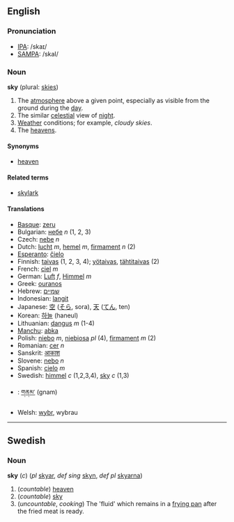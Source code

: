 ==English==

===Pronunciation===
*[[w:IPA|IPA]]: /skaɪ/
*[[w:SAMPA|SAMPA]]: /skaI/

===Noun===
'''sky''' (plural: [[skies]])
# The [[atmosphere]] above a given point, especially as visible from the ground during the [[day]].
# The similar [[celestial]] view of [[night]].
# [[Weather]] conditions; for example, ''cloudy skies''.
# The [[heavens]].

==== Synonyms====
*[[heaven]]

====Related terms====
*[[skylark]]

==== Translations ====
*[[Basque]]: [[zeru]]
*Bulgarian: [[небе]] ''n'' (1, 2, 3)
*Czech: [[nebe]]  ''n''
*Dutch: [[lucht]] ''m'', [[hemel]] ''m'', [[firmament]] ''n'' (2)
*[[Esperanto]]: [[ĉielo]]
*Finnish: [[taivas]] (1, 2, 3, 4); [[yötaivas]], [[tähtitaivas]] (2)
*French: [[ciel]] ''m''
*German: [[Luft]] ''f'', [[Himmel]] ''m''
*Greek: [[ouranos]]
*Hebrew: [[שמיים]]
*Indonesian: [[langit]]
*Japanese: [[空]] ([[そら]], sora), [[天]] ([[てん]], ten)
*Korean: [[하늘]] (haneul)
*Lithuanian: [[dangus]] ''m'' (1-4)
*[[Manchu]]: [[abka]]
*Polish: [[niebo]] ''m'', [[niebiosa]] ''pl'' (4), [[firmament]] ''m'' (2)
*Romanian: [[cer]] ''n''
*Sanskrit: [[आकाश]]
*Slovene: [[nebo]] ''n''
*Spanish: [[cielo]] ''m''
*Swedish: [[himmel]] ''c'' (1,2,3,4), [[sky]] ''c'' (1,3)
*{{bo}}: [[གནམ་]] (gnam)
*Welsh: [[wybr]], wybrau

----

==Swedish==
===Noun===
'''sky''' (''c'') (''pl'' [[skyar]], ''def sing'' [[skyn]], ''def pl'' [[skyarna]])

#(''countable'') [[heaven]]
#(''countable'') [[sky#English|sky]]
#(''uncountable'', ''cooking'') The 'fluid' which remains in a [[frying pan]] after the fried meat is ready.